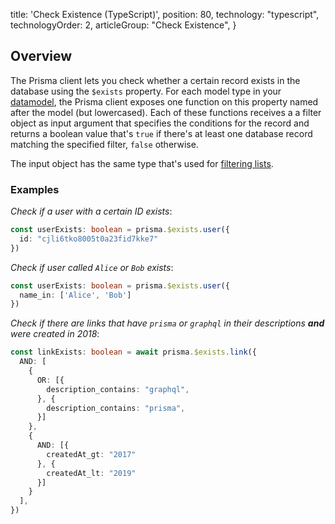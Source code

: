 
  title: 'Check Existence (TypeScript)',
  position: 80,
  technology: "typescript",
  technologyOrder: 2,
  articleGroup: "Check Existence",
}

## Overview

The Prisma client lets you check whether a certain record exists in the database using the `$exists` property. For each model type in your [datamodel](knul), the Prisma client exposes one function on this property named after the model (but lowercased). Each of these functions receives a a filter object as input argument that specifies the conditions for the record and returns a boolean value that's `true` if there's at least one database record matching the specified filter, `false` otherwise.

The input object has the same type that's used for [filtering lists](rsc2#basic-filters-for-lists).

### Examples

_Check if a user with a certain ID exists_:

```ts
const userExists: boolean = prisma.$exists.user({
  id: "cjli6tko8005t0a23fid7kke7"
})
```

_Check if user called `Alice` or `Bob` exists_:

```ts
const userExists: boolean = prisma.$exists.user({
  name_in: ['Alice', 'Bob']
})
```

_Check if there are links that have `prisma` or `graphql` in their descriptions **and** were created in 2018_:

```ts
const linkExists: boolean = await prisma.$exists.link({
  AND: [
    {
      OR: [{
        description_contains: "graphql",
      }, {
        description_contains: "prisma",
      }]
    },
    {
      AND: [{
        createdAt_gt: "2017"
      }, {
        createdAt_lt: "2019"
      }]
    }
  ],
})
```